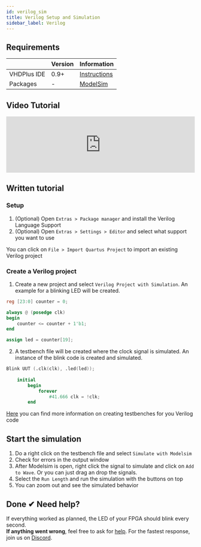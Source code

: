 ```yaml
---
id: verilog_sim
title: Verilog Setup and Simulation
sidebar_label: Verilog
---
```



## Requirements

|   |Version|Information|
|---|---|---|
|VHDPlus IDE   |0.9+ |[Instructions](/docs/getstarted#install-vhdplus-ide)|
|Packages|-|[ModelSim](/docs/getstarted#setup-simulation-with-modelsim-optional)|

## Video Tutorial

<div class="fluidMedia"><iframe id="ytplayer" type="text/html" width="100%" src="https://www.youtube.com/embed/JdirLzs9wv4?autoplay=0&origin=http://vhdplus.com" frameborder="0" allowFullScreen></iframe></div>

## Written tutorial

### Setup

1. (Optional) Open `Extras > Package manager` and install the Verilog Language Support
2. (Optional) Open `Extras > Settings > Editor` and select what support you want to use

You can click on `File > Import Quartus Project` to import an existing Verilog project

### Create a Verilog project

1. Create a new project and select `Verilog Project with Simulation`. An example for a blinking LED will be created.
```verilog
reg [23:0] counter = 0;

always @ (posedge clk) 
begin
    counter <= counter + 1'b1;
end

assign led = counter[19];
```
2. A testbench file will be created where the clock signal is simulated. 
An instance of the blink code is created and simulated.

```verilog
Blink UUT (.clk(clk), .led(led));
    
    initial
        begin
            forever
                #41.666 clk = !clk;
        end
```
[Here](https://verilogguide.readthedocs.io/en/latest/verilog/testbench.html) you can find more information on creating testbenches for you Verilog code  

## Start the simulation

1. Do a right click on the testbench file and select `Simulate with Modelsim`
2. Check for errors in the output window
3. After Modelsim is open, right click the signal to simulate and click on `Add to Wave`. Or you can just drag an drop the signals.
4. Select the `Run Length` and run the simulation with the buttons on top
5. You can zoom out and see the simulated behavior

## Done ✔ Need help?

If everything worked as planned, the LED of your FPGA should blink every second.<br/>
**If anything went wrong**, feel free to ask for [help](/docs/community/overview#support).
For the fastest response, join us on [Discord](https://discord.gg/NCN9VAh).